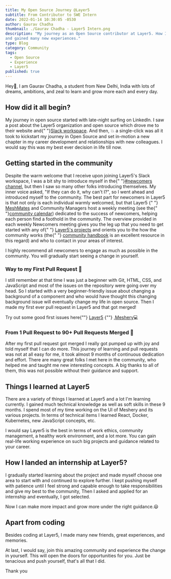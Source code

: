 ```yaml
---
title: My Open Source Journey @Layer5
subtitle: From Contributor to SWE Intern
date: 2022-01-14 10:30:05 -0530
author: Gaurav Chadha
thumbnail: ./Gaurav Chadha - Layer5 Intern.png
description: "My journey as an Open Source contributor at Layer5. How I started from scratch, got involved in this community
and gained many new experiences."
type: Blog
category: Community
tags:
  - Open Source
  - Experience
  - Layer5
published: true
---
```



<BlogWrapper>
<p>
  Hey👋, I am Gaurav Chadha, a student from New Delhi, India with lots of dreams, ambitions, and zeal to learn and grow more each and every day.
</p>
<h2 id="journey">How did it all begin?</h2>
<p>
My journey in open source started with late-night surfing on LinkedIn.
I saw a post about the Layer5 organization and open source which drove me to their website and{" "}<a href = "https://slack.layer5.io">Slack workspace</a>. And then, 💥 a single-click was all it took to kickstart my journey in Open Source and set in-motion a new chapter in my career development and relationships with new colleagues. 
I would say this was my best ever decision in life till now.
</p>
<h2 id="firs-pr">Getting started in the community</h2>
<p>
Despite the warm welcome that I receive upon joining Layer5's Slack workspace, I was a bit shy to introduce myself in the{" "}<a href = "https://layer5io.slack.com/archives/C019426UBNY">#newcomers channel</a>, but then I saw so many other folks introducing themselves. My inner voice asked, "If they can do it, why can't I?", so I went ahead and introduced myself to the community. 
The best part for newcomers in Layer5 is that not only is each individual warmly welcomed, but that
Layer5 {" "} <a href = "https://layer5.io/community/meshmates">MeshMates</a> and Community Managers host a weekly meeting (see the{" "}<a href = "https://layer5.io/community/calendar">community calendar</a>) dedicated to the success of newcomers, helping each person find a foothold in the community. The overview provided in each weekly Newcomers meeting gives you the leg up that you need to get started with any of{" "} <a href = "https://layer5.io/projects">Layer5's projects</a> and orients you to the how the community works (the{" "} <a href = "https://layer5.io/community/handbook">community handbook</a> is an excellent resource in this regard) and who to contact in your areas of interest.
</p>
<p>
  I highly recommend all newcomers to engage as much as possible in the community. You will gradually start seeing a change in yourself.
</p>

<h3 id="first-pr">Way to my First Pull Request 🏁</h3>
<p>
I still remember at that time I was just a beginner with Git, HTML, CSS, and JavaScript and most of the issues on the repository were going over my head. 
So I started with a very beginner-friendly issue about changing a background of a component and who would have thought this changing background issue will eventually change my life in open source. 
Then I made my first ever pull request in Layer5 and that got merged!
</p>
<p>
Try out some good first issues here{""} <a href = "https://github.com/layer5io/layer5/issues?q=is%3Aissue+is%3Aopen+sort%3Aupdated-desc+label%3A%22good+first+issue%22">Layer5</a> {""} ,<a href = "https://github.com/meshery/meshery/issues?q=is%3Aissue+is%3Aopen+sort%3Aupdated-desc+label%3A%22good+first+issue%22">Meshery</a>💻
</p>
<h3 id="more-prs">From 1 Pull Request to 90+ Pull Requests Merged 🚀</h3>
<p>
 After my first pull request got merged I really got pumped up with joy and told myself that I can do more. This journey of learning and pull requests was not at all easy for me, it took almost 9 months of continuous dedication and effort. There are many great folks I met here in the community, who helped me and taught me new interesting concepts. 
 A big thanks to all of them, this was not possible without their guidance and support.
</p>
<h2 id="learnings-at-Layer5">Things I learned at Layer5</h2>
<p>
   There are a variety of things I learned at Layer5 and a lot I'm learning currently. I gained much technical knowledge as well as soft skills in these 9 months. I spend most of my time working on the UI of Meshery and its various projects. 
   In terms of technical items I learned React, Docker, Kubernetes, new JavaScript concepts, etc.
</p>
<p>
  I would say Layer5 is the best in terms of work ethics, community management, a healthy work environment, and a lot more. 
  You can gain real-life working experience on such big projects and guidance related to your career.
</p>
<h2 id="learnings-at-Layer5">How I landed an internship at Layer5?</h2>
<p>
  I gradually started learning about the project and made myself choose one area to start with and continued to explore further. I kept pushing myself with patience until I feel strong and capable enough to
  take responsibilities and give my best to the community, Then I asked and applied for an internship and eventually, I got selected.
</p>
<p>Now I can make more impact and grow more under the right guidance.😃</p>
<h2 id="apart-from-coding">Apart from coding</h2>
<p>
  Besides coding at Layer5, I made many new friends, great experiences, and memories.
</p>
<p>
  At last, I would say, join this amazing community and experience the change in yourself. This will open the doors for opportunities for you. Just be tenacious and push yourself, that's all that I did.
</p>
<p>
  Thank you
</p>

</BlogWrapper>
